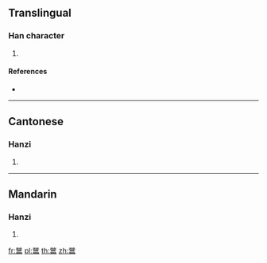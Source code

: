 {{character info/new}}
==Translingual==

===Han character===
{{Han char|rn=163|rad=邑|as=12|sn=19|four=97717|canj=FKRAU}}

# {{defn|Han|sort=邑12}}

====References====
* {{Han ref|kx=1277.150|dkj=39632|dj=1777.010|hdz=63790.140|uh=9128|ud=37160|bh=F14A|bd=61770}}

----

==Cantonese==

===Hanzi===
{{yue-hanzi|jyut=|y=bai6}}

# {{defn|lang=yue|sort=邑12}}

----

==Mandarin==

===Hanzi===
{{cmn-hanzi|pin=[[bì]] ([[bi4]])|wg=pi<sup>4</sup>}}

# {{defn|lang=cmn|sort=邑12}}

[[fr:鄨]]
[[pl:鄨]]
[[th:鄨]]
[[zh:鄨]]